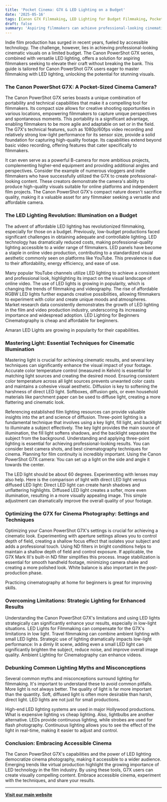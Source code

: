 ```yaml
---
title: 'Pocket Cinema: G7X & LED Lighting on a Budget'
date: '2025-05-16'
tags: [Canon G7X Filmmaking, LED Lighting for Budget Filmmaking, Pocket Cinema Camera, G7X Cinematic Settings, Indie Film Lighting Techniques]
draft: false
summary: 'Aspiring filmmakers can achieve professional-looking cinematic visuals on a budget by combining the portable and capable Canon PowerShot G7X series with versatile and affordable LED lighting, mastering techniques like color temperature control, diffusion, and three-point lighting to overcome camera limitations and create compelling content....'
---
```


Indie film production has surged in recent years, fueled by accessible technology. The challenge, however, lies in achieving professional-looking cinematic visuals on a limited budget. The Canon PowerShot G7X series, combined with versatile LED lighting, offers a solution for aspiring filmmakers seeking to elevate their craft without breaking the bank. This guide is tailored for Canon PowerShot G7X users eager to master filmmaking with LED lighting, unlocking the potential for stunning visuals.



### The Canon PowerShot G7X: A Pocket-Sized Cinema Camera?



The Canon PowerShot G7X series boasts a unique combination of portability and technical capabilities that make it a compelling tool for filmmakers. Its compact size allows for creative shooting opportunities in various locations, empowering filmmakers to capture unique perspectives and spontaneous moments. This portability is a significant advantage, enabling filmmakers to be more agile and adaptable on set or in the field.
The G7X's technical features, such as 1080p/60fps video recording and relatively strong low-light performance for its sensor size, provide a solid foundation for capturing high-quality footage. Its capabilities extend beyond basic video recording, offering features that cater specifically to filmmakers.

It can even serve as a powerful B-camera for more ambitious projects, complementing higher-end equipment and providing additional angles and perspectives.
Consider the example of numerous vloggers and indie filmmakers who have successfully utilized the G7X to create professional-looking content. These creators demonstrate the camera's ability to produce high-quality visuals suitable for online platforms and independent film projects. The Canon PowerShot G7X's compact nature doesn't sacrifice quality, making it a valuable asset for any filmmaker seeking a versatile and affordable camera.



### The LED Lighting Revolution: Illumination on a Budget



The advent of affordable LED lighting has revolutionized filmmaking, especially for those on a budget. Previously, low-budget productions faced significant challenges in obtaining adequate and controllable lighting. LED technology has dramatically reduced costs, making professional-quality lighting accessible to a wider range of filmmakers.
LED panels have become a staple in online video production, contributing to a standardized visual aesthetic commonly seen on platforms like YouTube. This prevalence is due to their affordability, energy efficiency, and ease of use.

Many popular YouTube channels utilize LED lighting to achieve a consistent and professional look, highlighting its impact on the visual landscape of online video. The use of LED lights is growing in popularity, which is changing the trends of filmmaking and videography.
The rise of affordable RGBW LED lights further expands creative possibilities, allowing filmmakers to experiment with color and create unique moods and atmospheres. Market research data consistently demonstrates the growth of LED lighting in the film and video production industry, underscoring its increasing importance and widespread adoption. LED Lighting for Beginners Cinematography is cheap and affordable for beginners.

Amaran LED Lights are growing in popularity for their capabilities.



### Mastering Light: Essential Techniques for Cinematic Illumination



Mastering light is crucial for achieving cinematic results, and several key techniques can significantly enhance the visual impact of your footage. Accurate color temperature control (measured in Kelvin) is essential for matching light sources and creating the desired mood. Ensuring consistent color temperature across all light sources prevents unwanted color casts and maintains a cohesive visual aesthetic.
Diffusion is key to softening the harshness of direct LED light. Softboxes, diffusion gels, or even household materials like parchment paper can be used to diffuse light, creating a more flattering and cinematic look.

Referencing established film lighting resources can provide valuable insights into the art and science of diffusion.
Three-point lighting is a fundamental technique that involves using a key light, fill light, and backlight to illuminate a subject effectively. The key light provides the main source of illumination, the fill light softens shadows, and the backlight separates the subject from the background. Understanding and applying three-point lighting is essential for achieving professional-looking results. You can consider best camera shots, and best cinematography techniques for cinema.
Planning for film continuity is incredibly important.
Using the Canon PowerShot G7X camera: You can set up a light on the side and angle it towards the center.

The LED light should be about 60 degrees. Experimenting with lenses may also help.
Here is the comparison of light with direct LED light versus diffused LED light: Direct LED light can create harsh shadows and unflattering highlights. Diffused LED light creates a softer, more even illumination, resulting in a more visually appealing image. This simple adjustment can dramatically improve the overall quality of your footage.



### Optimizing the G7X for Cinema Photography: Settings and Techniques



Optimizing your Canon PowerShot G7X's settings is crucial for achieving a cinematic look. Experimenting with aperture settings allows you to control depth of field, creating a shallow focus effect that isolates your subject and adds a professional touch.
Using ND filters in bright conditions helps to maintain a shallow depth of field and control exposure. If applicable, the G7X Mark III's built-in ND filter simplifies this process.
Image stabilization is essential for smooth handheld footage, minimizing camera shake and creating a more polished look. White balance is also important in the post-production phase.

Practicing cinematography at home for beginners is great for improving skills.



### Overcoming Limitations: Strategic Lighting for Enhanced Results



Understanding the Canon PowerShot G7X's limitations and using LED lights strategically can significantly enhance your results, especially in low-light situations. LED Lights for Filmmaking can compensate for the G7X's limitations in low light. Travel filmmaking can combine ambient lighting with small LED lights.
Strategic use of lighting dramatically impacts low-light performance: In a dimly lit scene, adding even a small LED light can significantly brighten the subject, reduce noise, and improve overall image quality. Ambient Lighting for Cinematography can enhance videos.



### Debunking Common Lighting Myths and Misconceptions



Several common myths and misconceptions surround lighting for filmmaking. It's important to understand these to avoid common pitfalls.
More light is not always better. The quality of light is far more important than the quantity. Soft, diffused light is often more desirable than harsh, direct light.
LED lights are not just for small productions.

High-end LED lighting systems are used in major Hollywood productions. What is expensive lighting vs cheap lighting. Also, lightbulbs are another alternative.
LEDs provide continuous lighting, while strobes are used for flash photography. Continuous lighting allows you to see the effect of the light in real-time, making it easier to adjust and control.



### Conclusion: Embracing Accessible Cinema



The Canon PowerShot G7X's capabilities and the power of LED lighting democratize cinema photography, making it accessible to a wider audience. Emerging trends like virtual production highlight the growing importance of LED technology in the film industry. By using these tools, G7X users can create visually compelling content. Embrace accessible cinema, experiment with the techniques, and share your results.

---

[**Visit our main website**](https://instasoiree.com)
